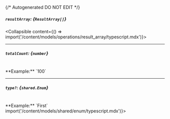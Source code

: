 {/* Autogenerated DO NOT EDIT  */}

##### `resultArray`: *{`ResultArray[]`}*
<Collapsible content={() => import('/content/models/operations/result_array/typescript.mdx')}>
</Collapsible>

---
##### `totalCount`: *{`number`}*
<br/>
**Example:** `100`

---
##### `type?`: *{`shared.Enum`}*
<br/>
**Example:** `First`
<Collapsible content={() => import('/content/models/shared/enum/typescript.mdx')}>
</Collapsible>

